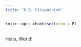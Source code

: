 ```yaml
---
title: "K.B. Fitzpatrick"
---
```

```r
knitr::opts_chunk$set(echo = F)
```

<br>
Hello, World!